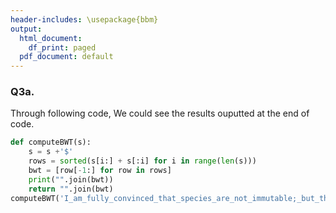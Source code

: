 ```yaml
---
header-includes: \usepackage{bbm}
output:
  html_document:
    df_print: paged
  pdf_document: default
---
```



### Q3a.  

Through following code, We could see the results ouputted at the end of code.  

```python
def computeBWT(s):
    s = s +'$'
    rows = sorted(s[i:] + s[:i] for i in range(len(s)))
    bwt = [row[-1:] for row in rows]
    print("".join(bwt))
    return "".join(bwt)
computeBWT('I_am_fully_convinced_that_species_are_not_immutable;_but_that_those_belonging_to_what_are_called_the_same_genera_are_lineal_descendants_of_some_other_and_generally_extinct_species,_in_the_same_manner_as_the_acknowledged_varieties_of_any_one_species_are_the_descendants_of_that_species._Furthermore,_I_am_convinced_that_natural_selection_has_been_the_most_important,_but_not_the_exclusive,_means_of_modification.')
```


